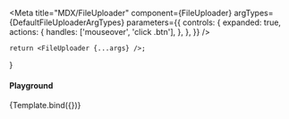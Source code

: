 

<Meta title="MDX/FileUploader" component={FileUploader} argTypes={DefaultFileUploaderArgTypes} parameters={{
	controls: {
		expanded: true,
		actions: {
			handles: ['mouseover', 'click .btn'],
		},
	},
}}
/>

	return <FileUploader {...args} />;
}

#### Playground

<Canvas>
	<Story name="Using items prop">
		{Template.bind({})}
	</Story>
</Canvas>

